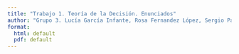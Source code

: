 ```yaml
---
title: "Trabajo 1. Teoría de la Decisión. Enunciados"
author: "Grupo 3. Lucía García Infante, Rosa Fernandez López, Sergio Pacheco Márquez, Victor Silva Nieves"
format:
  html: default
  pdf: default
---
```

